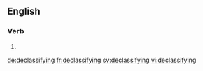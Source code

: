 ==English==

===Verb===
{{head|en}}

# {{present participle of|declassify|lang=en}}

[[de:declassifying]]
[[fr:declassifying]]
[[sv:declassifying]]
[[vi:declassifying]]
